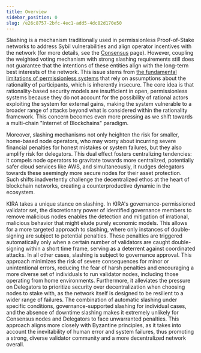```yaml
---
title: Overview
sidebar_position: 0
slug: /e26c8757-2bfc-4ec1-add5-4dc82d170e50
---
```





Slashing is a mechanism traditionally used in permissionless Proof-of-Stake networks to address Sybil vulnerabilities and align operator incentives with the network (for more details, see the [Consensus](https://claude.ai/chat/link-to-consensus-page) page). However, coupling the weighted voting mechanism with strong slashing requirements still does not guarantee that the intentions of these entities align with the long-term best interests of the network. This issue stems from [the fundamental limitations of permissionless systems](https://bford.info/2019/09/23/rational/) that rely on assumptions about the rationality of participants, which is inherently insecure. The core idea is that rationality-based security models are insufficient in open, permissionless systems because they do not account for the possibility of rational actors exploiting the system for external gains, making the system vulnerable to a broader range of attacks beyond what is considered within the rationality framework. This concern becomes even more pressing as we shift towards a multi-chain "Internet of Blockchains" paradigm.


Moreover, slashing mechanisms not only heighten the risk for smaller, home-based node operators, who may worry about incurring severe financial penalties for honest mistakes or system failures, but they also amplify risk for delegators. This dual effect fosters centralizing tendencies: it compels node operators to gravitate towards more centralized, potentially safer cloud services like AWS, and simultaneously, it nudges delegators towards these seemingly more secure nodes for their asset protection. Such shifts inadvertently challenge the decentralized ethos at the heart of blockchain networks, creating a counterproductive dynamic in the ecosystem.


KIRA takes a unique stance on slashing. In KIRA's governance-permissioned validator set, the discretionary power of identified governance members to remove malicious nodes enables the detection and mitigation of irrational, malicious behavior that might elude purely economic models. This allows for a more targeted approach to slashing, where only instances of double-signing are subject to potential penalties. These penalties are triggered automatically only when a certain number of validators are caught double-signing within a short time frame, serving as a deterrent against coordinated attacks. In all other cases, slashing is subject to governance approval. This approach minimizes the risk of severe consequences for minor or unintentional errors, reducing the fear of harsh penalties and encouraging a more diverse set of individuals to run validator nodes, including those operating from home environments. Furthermore, it alleviates the pressure on Delegators to prioritize security over decentralization when choosing nodes to stake with, as the network itself is designed to be resilient to a wider range of failures. The combination of automatic slashing under specific conditions, governance-supported slashing for individual cases, and the absence of downtime slashing makes it extremely unlikely for Consensus nodes and Delegators to face unwarranted penalties. This approach aligns more closely with Byzantine principles, as it takes into account the inevitability of human error and system failures, thus promoting a strong, diverse validator community and a more decentralized network overall.

